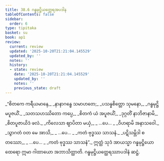 ```yaml
---
title: 38.6 ဂန္ဓမုဋ္ဌိယတ္ထေရအပဒါန
tableOfContents: false
sidebar:
  order: 6
type: tipitaka
basket: su
book: ap1
review:
  current: review
  updated: '2025-10-20T21:21:04.145529'
  updated_by: ''
  notes: ''
  history:
  - state: review
    date: '2025-10-20T21:21:04.145529'
    updated_by: ''
    notes: ''
    previous_state: draft
---
```



<DynamicBreadcrumb />


<ReviewStatus review={frontmatter.review} showDetails={true} />

<HypothesisAnnotation frontmatter={frontmatter} />

<Division number="33" book="ap1" e="ch" v="20" p="338">

<Paragraph number="4138" type="verses" book="ap1">
_“စိတကေ ကရီယမာနေ,_  
_နာနာဂန္ဓေ သမာဟတေ;_  
_ပသန္နစိတ္တော သုမနော,_  
_ဂန္ဓမုဋ္ဌိမပူဇယိံ._  

</Paragraph>

</Division>
<Division number="34" book="ap1" e="ch" v="20" p="338">

<Paragraph number="4139" type="verses" book="ap1">
_သတသဟဿိတော ကပ္ပေ,_  
_စိတကံ ယံ အပူဇယိံ;_  
_ဒုဂ္ဂတိံ နာဘိဇာနာမိ,_  
_စိတပူဇာယိဒံ ဖလံ._  

</Paragraph>

</Division>
<Division number="35" book="ap1" e="ch" v="20" p="338">

<Paragraph number="4140" type="verses" book="ap1">
_ကိလေသာ ဈာပိတာ မယှံ,_  
_ …ပေ… _  
_ဝိဟရာမိ အနာသဝေါ._  

</Paragraph>

</Division>
<Division number="36" book="ap1" e="ch" v="20" p="338">

<Paragraph number="4141" type="verses" book="ap1">
_သွာဂတံ ဝတ မေ အာသိ,_  
_ …ပေ… _  
_ကတံ ဗုဒ္ဓဿ သာသနံ._  

</Paragraph>

</Division>
<Division number="37" book="ap1" e="ch" v="20" p="338">

<Paragraph number="4142" type="verses" book="ap1">
_ပဋိသမ္ဘိဒါ စတဿော,_  
_ …ပေ… _  
_ကတံ ဗုဒ္ဓဿ သာသနံ”._  

</Paragraph>

<Paragraph number="4143" book="ap1">
ဣတ္ထံ သုဒံ အာယသ္မာ ဂန္ဓမုဋ္ဌိယော ထေရော ဣမာ ဂါထာယော အဘာသိတ္ထာတိ.

</Paragraph>
</Division>

<Paragraph number="4144" type="center" book="ap1">
ဂန္ဓမုဋ္ဌိယတ္ထေရဿာပဒါနံ ဆဋ္ဌံ.
</Paragraph>